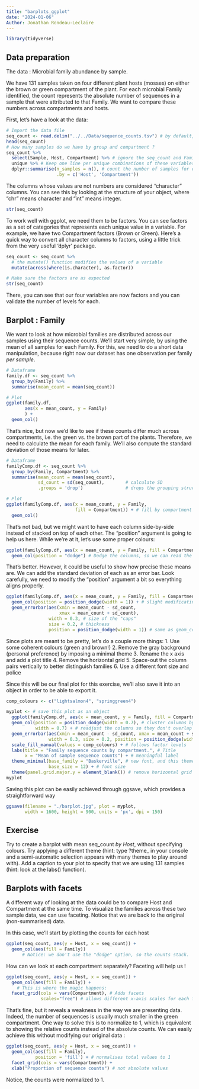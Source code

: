 ```yaml
---
title: "barplots_ggplot"
date: "2024-01-06"
Author: Jonathan Rondeau-Leclaire
---
```


```r
library(tidyverse)
```

## Data preparation

The data : Microbial family abundance by sample.

We have 131 samples taken on four different plant hosts (mosses) on either the brown or green compartment of the plant. For each microbial Family identified, the count represents the absolute number of sequences in a sample that were attributed to that Family. We want to compare these numbers across compartments and hosts.

First, let's have a look at the data: 

```r
# Import the data file
seq_count <- read.delim("../../Data/sequence_counts.tsv") # by default, read.delim assumes the file has a header, and that it is separated by tabulations ("\t")
head(seq_count)
# How many samples do we have by group and compartment ?
seq_count %>% 
  select(Sample, Host, Compartment) %>% # ignore the seq_count and Family columns
  unique %>% # Keep one line per unique combinations of these variables
  dplyr::summarise(n_samples = n(), # count the number of samples for each
                   .by = c('Host', 'Compartment'))
```
The columns whose values are not numbers are considered "character" columns. You can see this by looking at the structure of your object, where "chr" means character and "int" means integer.

```r
str(seq_count)
```
To work well with ggplot, we need them to be factors. You can see factors as a set of categories that represents each unique value in a variable. For example, we have two Compartment factors (Brown or Green). Here's a quick way to convert all character columns to factors, using a little trick from the very useful 'dplyr' package.

```r
seq_count <- seq_count %>% 
  # the mutate() function modifies the values of a variable
  mutate(across(where(is.character), as.factor))

# Make sure the factors are as expected
str(seq_count)
```

There, you can see that our four variables are now factors and you can validate the number of levels for each. 

## Barplot : Family 

We want to look at how microbial families are distributed across our samples using their sequence counts. We'll start very simple, by using the mean of all samples for each Family. For this, we need to do a short data manipulation, because right now our dataset has one observation per family _per sample_. 

```r
# Dataframe
family.df <- seq_count %>% 
  group_by(Family) %>% 
  summarise(mean_count = mean(seq_count))

# Plot 
ggplot(family.df, 
       aes(x = mean_count, y = Family)
       ) + 
  geom_col() 
```

That's nice, but now we'd like to see if these counts differ much across compartments, i.e. the green vs. the brown part of the plants. Therefore, we need to calculate the mean for each family. We'll also compute the standard deviation of those means for later.

```r
# Dataframe
familyComp.df <- seq_count %>% 
  group_by(Family, Compartment) %>% 
  summarise(mean_count = mean(seq_count),     
            sd_count = sd(seq_count),        # calculate SD
            .groups = 'drop')                # drops the grouping structure

# Plot
ggplot(familyComp.df, aes(x = mean_count, y = Family, 
                          fill = Compartment)) + # fill by compartment 
  geom_col() 
```

That's not bad, but we might want to have each column side-by-side instead of stacked on top of each other. The "position" argument is going to help us here. While we're at it, let's use some proper colours:

```r
ggplot(familyComp.df, aes(x = mean_count, y = Family, fill = Compartment)) + 
  geom_col(position = "dodge") # Dodge the columns, so we can read the counts
```

That's better. However, it could be useful to show how precise these means are. We can add the standard deviation of each as an error bar. Look carefully, we need to modify the "position" argument a bit so everything aligns properly.

```r
ggplot(familyComp.df, aes(x = mean_count, y = Family, fill = Compartment)) + 
  geom_col(position = position_dodge(width = 1)) + # slight modificatino
  geom_errorbar(aes(xmin = mean_count - sd_count, 
                    xmax = mean_count + sd_count),
                width = 0.3, # size of the "caps"
                size = 0.2, # thickness
                position = position_dodge(width = 1)) # same as geom_col

```

Since plots are meant to be pretty, let's do a couple more things: 
1. Use some coherent colours (green and brown!)
2. Remove the gray background (personal preference) by imposing a minimal theme
3. Rename the x axis and add a plot title
4. Remove the horizontal grid
5. Space-out the column pairs vertically to better distinguish families 
6. Use a different font size and police

Since this will be our final plot for this exercise, we'll also save it into an object in order to be able to export it. 

```r
comp_colours <- c("lightsalmon4", "springgreen4")

myplot <- # save this plot as an object
  ggplot(familyComp.df, aes(x = mean_count, y = Family, fill = Compartment)) + 
  geom_col(position = position_dodge(width = 0.7), # cluster columns by family
           width = 0.7) + # readjust the columns so they don't overlap
  geom_errorbar(aes(xmin = mean_count - sd_count, xmax = mean_count + sd_count),
                width = 0.3, size = 0.2, position = position_dodge(width = 0.7)) +
  scale_fill_manual(values = comp_colours) + # follows factor levels
  labs(title = "Family sequence counts by compartment.", # Title
       x = "Mean of sample sequence counts") + # meaningful label
  theme_minimal(base_family = "Baskerville", # new font, and this theme removes gray background
                base_size = 12) + # font size
  theme(panel.grid.major.y = element_blank()) # remove horizontal grid
myplot
```

Saving this plot can be easily achieved through ggsave, which provides a straightforward way 
```r
ggsave(filename = "./barplot.jpg", plot = myplot, 
       width = 1600, height = 900, units = 'px', dpi = 150)
```


## Exercise

Try to create a barplot with mean seq_count _by Host_, without specifying colours. Try applying a different theme (hint: type ?theme_ in your console and a semi-automatic selection appears with many themes to play around with). Add a caption to your plot to specify that we are using 131 samples (hint: look at the labs() function).

## Barplots with facets

A different way of looking at the data could be to compare Host and Compartment at the same time. To visualize the families across these two sample data, we can use faceting. Notice that we are back to the original (non-summarised) data.

In this case, we'll start by plotting the counts for each host

```r
ggplot(seq_count, aes(y = Host, x = seq_count)) + 
  geom_col(aes(fill = Family))
      # Notice: we don't use the "dodge" option, so the counts stack.
```

How can we look at each compartment separately? Faceting will help us !
```r
ggplot(seq_count, aes(y = Host, x = seq_count)) + 
  geom_col(aes(fill = Family)) +
    # This is where the magic happens:
  facet_grid(cols = vars(Compartment), # Adds facets
             scales="free") # allows different x-axis scales for each facet
```

That's fine, but it reveals a weakness in the way we are presenting data. Indeed, the number of sequences is usually much smaller in the green compartment. One way to solve this is to normalize to 1, which is equivalent to showing the relative counts instead of the absolute counts. We can easily achieve this without modifying our original data :

```r
ggplot(seq_count, aes(y = Host, x = seq_count)) + 
  geom_col(aes(fill = Family), 
           position = 'fill') + # normalises total values to 1
  facet_grid(cols = vars(Compartment)) +
  xlab("Proportion of sequence counts") # not absolute values
```

Notice, the counts were normalized to 1.